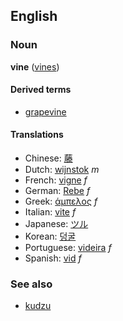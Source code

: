==English==
===Noun===
'''vine''' ([[vines]])

====Derived terms====
*[[grapevine]]

====Translations====
*Chinese: [[藤]]
*Dutch: [[wijnstok]] ''m''
*French: [[vigne]] ''f''
*German: [[Rebe]] ''f''
*Greek: [[άμπελος]] ''f''
*Italian: [[vite]] ''f''
*Japanese: [[ツル]]
*Korean: [[덩굴]]
*Portuguese: [[videira]] ''f''
*Spanish: [[vid]] ''f''

===See also===
*[[kudzu]]